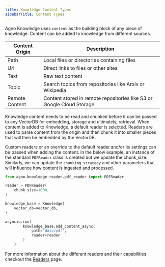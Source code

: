 ```yaml
---
title: Knowledge Content Types
sidebarTitle: Content Types
---
```


Agno Knowledge uses `content` as the building block of any piece of knowledge.
Content can be added to knowledge from different sources.

| Content Origin   | Description                                                                |
|------------------|----------------------------------------------------------------------------|
| Path             | Local files or directories containing files                                |
| Url              | Direct links to files or other sites                                       |
| Text             | Raw text content                                                           |
| Topic            | Search topics from repositories like Arxiv or Wikipedia                    |
| Remote Content   | Content stored in remote repositories like S3 or Google Cloud Storage      |

Knowledge content needs to be read and chunked before it can be passed to any VectorDB for embedding, storage and ultimately, retrieval.
When content is added to Knowledge, a default reader is selected. Readers are used to parse content from the origin and then chunk it into smaller
pieces that will then be embedded by the VectorDB. 

Custom readers or an override to the default reader and/or its settings can be passed when adding the content. In the below example, an instance of the standard `PDFReader` class is created
but we update the chunk_size. Similarly, we can update the `chunking_strategy` and other parameters that will influence how content is ingested and processed.

```python 
from agno.knowledge.reader.pdf_reader import PDFReader

reader = PDFReader(
    chunk_size=1000,
)

knowledge_base = Knowledge(
    vector_db=vector_db,
)

asyncio.run(
        knowledge_base.add_content_async(
            path="data/pdf",
            reader=reader
        )
    )
```

For more information about the different readers and their capabilities checkout the [Readers](../knowledge/readers/) page.
